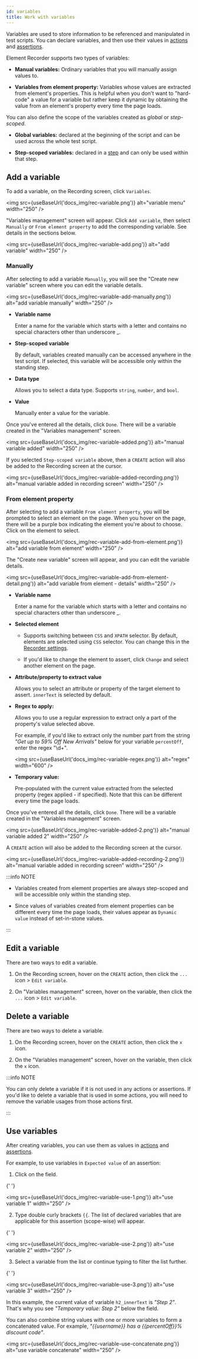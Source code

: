 ```yaml
---
id: variables
title: Work with variables
---
```



Variables are used to store information to be referenced and manipulated in test scripts. You can declare variables, and then use their values in [actions][edit-action] and [assertions][assert].

Element Recorder supports two types of variables:

- **Manual variables:** Ordinary variables that you will manually assign values to.

- **Variables from element property:** Variables whose values are extracted from element's properties. This is helpful when you don't want to "hard-code" a value for a variable but rather keep it dynamic by obtaining the value from an element's property every time the page loads.

You can also define the scope of the variables created as _global_ or _step-scoped_.

- **Global variables:** declared at the beginning of the script and can be used across the whole test script.

- **Step-scoped variables:** declared in a [step][step] and can only be used within that step.

## Add a variable

To add a variable, on the Recording screen, click `Variables`.

<img src={useBaseUrl('docs_img/rec-variable.png')} alt="variable menu" width="250" />

"Variables management" screen will appear. Click `Add variable`, then select `Manually` or `From element property` to add the corresponding variable. See details in the sections below.

<img src={useBaseUrl('docs_img/rec-variable-add.png')} alt="add variable" width="250" />

### Manually

After selecting to add a variable `Manually`, you will see the "Create new variable" screen where you can edit the variable details.

<img
	src={useBaseUrl('docs_img/rec-variable-add-manually.png')}
	alt="add variable manually"
	width="250"
/>

- **Variable name**

  Enter a name for the variable which starts with a letter and contains no special characters other than underscore \_.

- **Step-scoped variable**

  By default, variables created manually can be accessed anywhere in the test script. If selected, this variable will be accessible only within the standing step.

- **Data type**

  Allows you to select a data type. Supports `string`, `number`, and `bool`.

- **Value**

  Manually enter a value for the variable.

Once you've entered all the details, click `Done`. There will be a variable created in the "Variables management" screen.

<img src={useBaseUrl('docs_img/rec-variable-added.png')} alt="manual variable added" width="250" />

If you selected `Step-scoped variable` above, then a `CREATE` action will also be added to the Recording screen at the cursor.

<img
	src={useBaseUrl('docs_img/rec-variable-added-recording.png')}
	alt="manual variable added in recording screen"
	width="250"
/>

### From element property

After selecting to add a variable `From element property`, you will be prompted to select an element on the page. When you hover on the page, there will be a purple box indicating the element you're about to choose. Click on the element to select.

<img
	src={useBaseUrl('docs_img/rec-variable-add-from-element.png')}
	alt="add variable from element"
	width="250"
/>

The "Create new variable" screen will appear, and you can edit the variable details.

<img
	src={useBaseUrl('docs_img/rec-variable-add-from-element-detail.png')}
	alt="add variable from element - details"
	width="250"
/>

- **Variable name**

  Enter a name for the variable which starts with a letter and contains no special characters other than underscore \_.

- **Selected element**

  - Supports switching between `CSS` and `XPATH` selector. By default, elements are selected using `CSS` selector. You can change this in the [Recorder settings][recorder-settings].

  - If you'd like to change the element to assert, click `Change` and select another element on the page.

- **Attribute/property to extract value**

  Allows you to select an attribute or property of the target element to assert. `innerText` is selected by default.

- **Regex to apply:**

  Allows you to use a regular expression to extract only a part of the property's value selected above.

  For example, if you'd like to extract only the number part from the string _"Get up to 59% Off New Arrivals"_ below for your variable `percentOff`, enter the regex "\d+".

  <img src={useBaseUrl('docs_img/rec-variable-regex.png')} alt="regex" width="600" />

- **Temporary value:**

  Pre-populated with the current value extracted from the selected property (regex applied - if specified). Note that this can be different every time the page loads.

Once you've entered all the details, click `Done`. There will be a variable created in the "Variables management" screen.

<img
	src={useBaseUrl('docs_img/rec-variable-added-2.png')}
	alt="manual variable added 2"
	width="250"
/>

A `CREATE` action will also be added to the Recording screen at the cursor.

<img
	src={useBaseUrl('docs_img/rec-variable-added-recording-2.png')}
	alt="manual variable added in recording screen"
	width="250"
/>

:::info NOTE

- Variables created from element properties are always step-scoped and will be accessible only within the standing step.

- Since values of variables created from element properties can be different every time the page loads, their values appear as `Dynamic value` instead of set-in-stone values.

:::

## Edit a variable

There are two ways to edit a variable.

1. On the Recording screen, hover on the `CREATE` action, then click the `...` icon > `Edit variable`.

2. On "Variables management" screen, hover on the variable, then click the `...` icon > `Edit variable`.

## Delete a variable

There are two ways to delete a variable.

1. On the Recording screen, hover on the `CREATE` action, then click the `x` icon.

2. On the "Variables management" screen, hover on the variable, then click the `x` icon.

:::info NOTE

You can only delete a variable if it is not used in any actions or assertions. If you'd like to delete a variable that is used in some actions, you will need to remove the variable usages from those actions first.

:::

## Use variables

After creating variables, you can use them as values in [actions][edit-action] and [assertions][assert].

For example, to use variables in `Expected value` of an assertion:

1. Click on the field.

{' '}

<img src={useBaseUrl('docs_img/rec-variable-use-1.png')} alt="use variable 1" width="250" />

2. Type double curly brackets `{{`. The list of declared variables that are applicable for this assertion (scope-wise) will appear.

{' '}

<img src={useBaseUrl('docs_img/rec-variable-use-2.png')} alt="use variable 2" width="250" />

3. Select a variable from the list or continue typing to filter the list further.

{' '}

<img src={useBaseUrl('docs_img/rec-variable-use-3.png')} alt="use variable 3" width="250" />

In this example, the current value of variable `h2_innerText` is _"Step 2"_. That's why you see _"Temporary value: Step 2"_ below the field.

You can also combine string values with one or more variables to form a concatenated value. For example, _"{{username}} has a {{percentOff}}% discount code"_.

<img
	src={useBaseUrl('docs_img/rec-variable-use-concatenate.png')}
	alt="use variable concatenate"
	width="250"
/>

[assert]: ./assert
[step]: ./record#organize-your-test
[edit-action]: ./record#edit-an-action
[recorder-settings]: ./settings#recorder-settings
